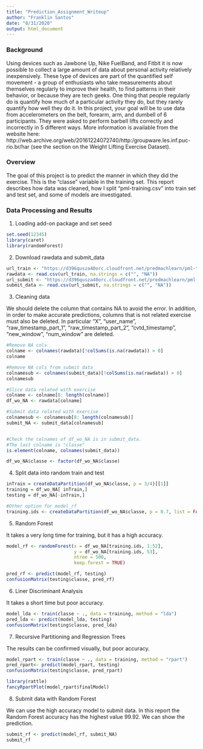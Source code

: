 ```yaml
---
title: "Prediction_Assignment_Writeup"
author: "Franklin Santos"
date: "8/31/2020"
output: html_document
---
```


### Background
Using devices such as Jawbone Up, Nike FuelBand, and Fitbit it is now possible to collect a large amount of data about personal activity relatively inexpensively. These type of devices are part of the quantified self movement - a group of enthusiasts who take measurements about themselves regularly to improve their health, to find patterns in their behavior, or because they are tech geeks. One thing that people regularly do is quantify how much of a particular activity they do, but they rarely quantify how well they do it. In this project, your goal will be to use data from accelerometers on the belt, forearm, arm, and dumbell of 6 participants. They were asked to perform barbell lifts correctly and incorrectly in 5 different ways. More information is available from the website here: http://web.archive.org/web/20161224072740/http:/groupware.les.inf.puc-rio.br/har (see the section on the Weight Lifting Exercise Dataset).

### Overview
The goal of this project is to predict the manner in which they did the exercise. This is the “classe” variable in the training set. This report describes how data was cleaned, how I split “pml-training.csv” into train set and test set, and some of models are investigated.

### Data Processing and Results
1. Loading add-on package and set seed
```r
set.seed(12345)
library(caret)
library(randomForest)
```
2. Download rawdata and submit_data
```r
url_train <- "https://d396qusza40orc.cloudfront.net/predmachlearn/pml-training.csv"
rawdata <- read.csv(url_train, na.strings = c("", "NA"))
url_submit <- "https://d396qusza40orc.cloudfront.net/predmachlearn/pml-testing.csv"
submit_data <- read.csv(url_submit, na.strings = c("", "NA"))
```

3. Cleaning data

We should delete the column that contains NA to avoid the error. In addition, in order to make accurate predictions, columns that is not related exercise must also be deleted. In particular “X”, “user_name”, “raw_timestamp_part_1”, “raw_timestamp_part_2”, “cvtd_timestamp”, “new_window”, “num_window” are deleted.

```r
#Remove NA cols
colname <- colnames(rawdata)[!colSums(is.na(rawdata)) > 0]
colname

#Remove NA cols from submit data
colnamesub <- colnames(submit_data)[!colSums(is.na(rawdata)) > 0]
colnamesub

#Slice data related with exercise
colname <- colname[8: length(colname)]
df_wo_NA <- rawdata[colname]

#Submit data related with exercise
colnamesub <- colnamesub[8: length(colnamesub)]
submit_NA <- submit_data[colnamesub]


#Check the colnames of df_wo_NA is in submit_data.
#The last colname is "classe"
is.element(colname, colnames(submit_data))

df_wo_NA$classe <- factor(df_wo_NA$classe)
```

4. Split data into random train and test
```r
inTrain = createDataPartition(df_wo_NA$classe, p = 3/4)[[1]]
training = df_wo_NA[ inTrain,]
testing = df_wo_NA[-inTrain,]

#Other option for model_rf
training.ids <- createDataPartition(df_wo_NA$classe, p = 0.7, list = FALSE)
```

5. Random Forest

It takes a very long time for training, but it has a high accuracy.
```r
model_rf <- randomForest(x = df_wo_NA[training.ids, 1:52],
                         y = df_wo_NA[training.ids, 53],
                         ntree = 500,
                         keep.forest = TRUE)

pred_rf <- predict(model_rf, testing)
confusionMatrix(testing$classe, pred_rf)
```

6. Liner Discriminant Analysis

It takes a short time but poor accuracy.

```r
model_lda <- train(classe ~ ., data = training, method = "lda")
pred_lda <- predict(model_lda, testing)
confusionMatrix(testing$classe, pred_lda)
```

7. Recursive Partitioning and Regression Trees

The results can be confirmed visually, but poor accuracy.

```r
model_rpart <- train(classe ~ ., data = training, method = "rpart")
pred_rpart<- predict(model_rpart, testing)
confusionMatrix(testing$classe, pred_rpart)
```

```r
library(rattle)
fancyRpartPlot(model_rpart$finalModel)
```

8. Submit data with Random Forest

We can use the high accuracy model to submit data. In this report the Random Forest accuracy has the highest value 99.92. We can show the prediction.

```r
submit_rf <- predict(model_rf, submit_NA)
submit_rf
```

